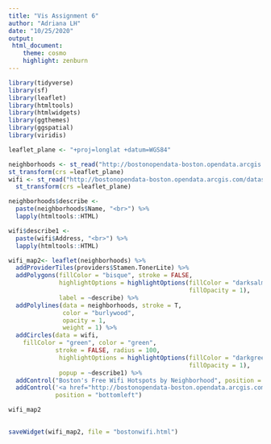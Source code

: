 ```yaml
---
title: "Vis Assignment 6"
author: "Adriana LH"
date: "10/25/2020"
output: 
 html_document:
    theme: cosmo
    highlight: zenburn
---
```

```r
library(tidyverse)
library(sf)
library(leaflet)
library(htmltools)
library(htmlwidgets)
library(ggthemes)
library(ggspatial)
library(viridis)
```

```r
leaflet_plane <- "+proj=longlat +datum=WGS84"

neighborhoods <- st_read("http://bostonopendata-boston.opendata.arcgis.com/datasets/3525b0ee6e6b427f9aab5d0a1d0a1a28_0.geojson?outSR=%7B%22latestWkid%22%3A2249%2C%22wkid%22%3A102686%7D") %>%
st_transform(crs =leaflet_plane)
wifi <- st_read("http://bostonopendata-boston.opendata.arcgis.com/datasets/4b803745fedd4e88861967d16a1e07fb_0.geojson?outSR={%22latestWkid%22:3857,%22wkid%22:102100}") %>%
  st_transform(crs =leaflet_plane)
```
```r
neighborhoods$describe <- 
  paste(neighborhoods$Name, "<br>") %>%
  lapply(htmltools::HTML)

wifi$describe1 <- 
  paste(wifi$Address, "<br>") %>%
  lapply(htmltools::HTML)
```

```r

wifi_map2<- leaflet(neighborhoods) %>%
  addProviderTiles(providers$Stamen.TonerLite) %>%
  addPolygons(fillColor = "bisque", stroke = FALSE,
              highlightOptions = highlightOptions(fillColor = "darksalmon", 
                                                  fillOpacity = 1),
              label = ~describe) %>%
  addPolylines(data = neighborhoods, stroke = T, 
               color = "burlywood", 
               opacity = 1,
               weight = 1) %>%
  addCircles(data = wifi,
    fillColor = "green", color = "green", 
             stroke = FALSE, radius = 100,
              highlightOptions = highlightOptions(fillColor = "darkgreen", 
                                                  fillOpacity = 1),
              popup = ~describe1) %>%
  addControl("Boston's Free Wifi Hotspots by Neighborhood", position = "topright") %>%
  addControl('<a href="http://bostonopendata-boston.opendata.arcgis.com/datasets/3525b0ee6e6b427f9aab5d0a1d0a1a28_0.geojson?outSR=%7B%22latestWkid%22%3A2249%2C%22wkid%22%3A102686%7D">Data source</a>',
             position = "bottomleft")

wifi_map2
  
```

```r
saveWidget(wifi_map2, file = "bostonwifi.html")
```

